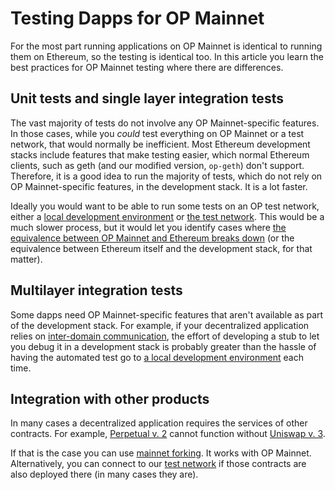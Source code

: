 # Testing Dapps for OP Mainnet

For the most part running applications on OP Mainnet is identical to running them on Ethereum, so the testing is identical too.
In this article you learn the best practices for OP Mainnet testing where there are differences.


## Unit tests and single layer integration tests

The vast majority of tests do not involve any OP Mainnet-specific features.
In those cases, while you *could* test everything on OP Mainnet or a test network, that would normally be inefficient.
Most Ethereum development stacks include features that make testing easier, which normal Ethereum clients, such as geth (and our modified version, `op-geth`) don't support.
Therefore, it is a good idea to run the majority of tests, which do not rely on OP Mainnet-specific features, in the development stack.
It is a lot faster.

Ideally you would want to be able to run some tests on an OP test network, either a [local development environment](dev-node) or [the test network](/op-mainnet/op-networks#op-goerli).
This would be a much slower process, but it would let you identify cases where [the equivalence between OP Mainnet and Ethereum breaks down](/op-mainnet/differences) (or the equivalence between Ethereum itself and the development stack, for that matter).

## Multilayer integration tests

Some dapps need OP Mainnet-specific features that aren't available as part of the development stack.
For example, if your decentralized application relies on [inter-domain communication](/dapp-developers/bridging/messaging), the effort of developing a stub to let you debug it in a development stack is probably greater than the hassle of having the automated test go to [a local development environment](dev-node) each time.


## Integration with other products

In many cases a decentralized application requires the services of other contracts. 
For example, [Perpetual v. 2](https://support.perp.com/hc/en-us/articles/5748372509081-Perpetual-Uniswap) cannot function without [Uniswap v. 3](https://uniswap.org/blog/uniswap-v3).

If that is the case you can use [mainnet forking](https://hardhat.org/hardhat-network/guides/mainnet-forking.html). 
It works with OP Mainnet. 
Alternatively, you can connect to our [test network](/op-mainnet/op-networks#op-goerli) if those contracts are also deployed there (in many cases they are).